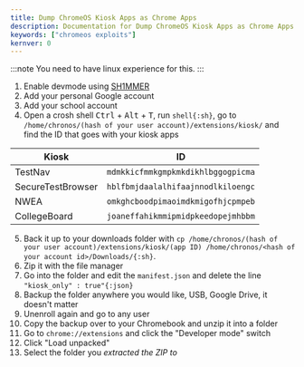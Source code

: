 ```yaml
---
title: Dump ChromeOS Kiosk Apps as Chrome Apps
description: Documentation for Dump ChromeOS Kiosk Apps as Chrome Apps.
keywords: ["chromeos exploits"]
kernver: 0
---
```



<PageHeader title={frontmatter.title} description={frontmatter.description} author={frontmatter.author} link={frontmatter.link} kernver={frontmatter.kernver} nolower={frontmatter.nolower}/>

:::note
You need to have linux experience for this.
:::

1. Enable devmode using [SH1MMER](https://sh1mmer.me/)
2. Add your personal Google account
3. Add your school account
4. Open a crosh shell <kbd>Ctrl</kbd> + <kbd>Alt</kbd> + <kbd>T</kbd>, run `shell{:sh}`, go to `/home/chronos/(hash of your user account)/extensions/kiosk/` and find the ID that goes with your kiosk apps

| Kiosk             | ID                                 |
| ----------------- | ---------------------------------- |
| TestNav           | `mdmkkicfmmkgmpkmkdikhlbggogpicma` |
| SecureTestBrowser | `hblfbmjdaalalhifaajnnodlkiloengc` |
| NWEA              | `omkghcboodpimaoimdkmigofhjcpmpeb` |
| CollegeBoard      | `joaneffahikmmipmidpkeedopejmhbbm` |

5. Back it up to your downloads folder with `cp /home/chronos/(hash of your user account)/extensions/kiosk/(app ID) /home/chronos/<hash of your account id>/Downloads/{:sh}`.
6. Zip it with the file manager
7. Go into the folder and edit the `manifest.json` and delete the line `"kiosk_only" : true"{:json}`
8. Backup the folder anywhere you would like, USB, Google Drive, it doesn't matter
9. Unenroll again and go to any user
10. Copy the backup over to your Chromebook and unzip it into a folder
11. Go to `chrome://extensions` and click the "Developer mode" switch
12. Click "Load unpacked"
13. Select the folder you *extracted the ZIP to*
